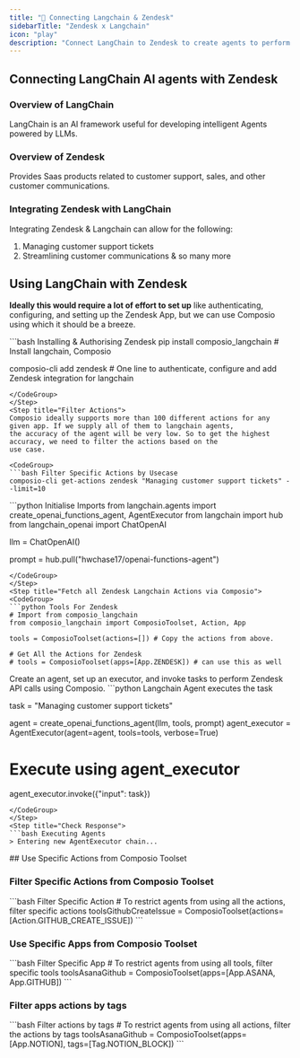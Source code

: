 ```yaml
---
title: "🚀 Connecting Langchain & Zendesk"
sidebarTitle: "Zendesk x Langchain"
icon: "play"
description: "Connect LangChain to Zendesk to create agents to perform tasks using natural language"
---
```


## Connecting LangChain AI agents with Zendesk

### Overview of LangChain

LangChain is an AI framework useful for developing intelligent Agents powered by LLMs.

### Overview of Zendesk

Provides Saas products related to customer support, sales, and other customer communications.

### Integrating Zendesk with LangChain

Integrating Zendesk & Langchain can allow for the following:

1. Managing customer support tickets
2. Streamlining customer communications
& so many more

## Using LangChain with Zendesk

<Steps>
<Step title="Setting Up the Environment">

**Ideally this would require a lot of effort to set up** like authenticating, configuring, and setting up the Zendesk App, but we can use Composio using which it should be a breeze.

<CodeGroup>
```bash Installing & Authorising Zendesk
pip install composio_langchain # Install langchain, Composio 

composio-cli add zendesk # One line to authenticate, configure and add Zendesk integration for langchain
```
</CodeGroup>
</Step>
<Step title="Filter Actions">
Composio ideally supports more than 100 different actions for any given app. If we supply all of them to langchain agents, 
the accuracy of the agent will be very low. So to get the highest accuracy, we need to filter the actions based on the 
use case.

<CodeGroup>
```bash Filter Specific Actions by Usecase
composio-cli get-actions zendesk "Managing customer support tickets" --limit=10
```
</CodeGroup>

</Step>
<Step title="Import Base Packages">

<CodeGroup>
```python Initialise Imports
from langchain.agents import create_openai_functions_agent, AgentExecutor
from langchain import hub
from langchain_openai import ChatOpenAI


llm = ChatOpenAI()

prompt = hub.pull("hwchase17/openai-functions-agent")
```
</CodeGroup>
</Step>
<Step title="Fetch all Zendesk Langchain Actions via Composio">
<CodeGroup>
```python Tools For Zendesk
# Import from composio_langchain
from composio_langchain import ComposioToolset, Action, App

tools = ComposioToolset(actions=[]) # Copy the actions from above. 

# Get All the Actions for Zendesk
# tools = ComposioToolset(apps=[App.ZENDESK]) # can use this as well
```
</CodeGroup>
</Step>
<Step title="Execute the Agent">
Create an agent, set up an executor, and invoke tasks to perform Zendesk API calls using Composio. 
<CodeGroup>
```python Langchain Agent executes the task

task = "Managing customer support tickets"

agent = create_openai_functions_agent(llm, tools, prompt)
agent_executor = AgentExecutor(agent=agent, tools=tools, verbose=True)

# Execute using agent_executor
agent_executor.invoke({"input": task})
```
</CodeGroup>
</Step>
<Step title="Check Response">
```bash Executing Agents
> Entering new AgentExecutor chain...
```
</Step>
</Steps>
## Use Specific Actions from Composio Toolset

### Filter Specific Actions from Composio Toolset

<CodeGroup>
```bash Filter Specific Action
# To restrict agents from using all the actions, filter specific actions
toolsGithubCreateIssue = ComposioToolset(actions=[Action.GITHUB_CREATE_ISSUE])
```
</CodeGroup>

### Use Specific Apps from Composio Toolset
<CodeGroup>
```bash Filter Specific App
# To restrict agents from using all tools, filter specific tools
toolsAsanaGithub = ComposioToolset(apps=[App.ASANA, App.GITHUB])
```
</CodeGroup>

### Filter apps actions by tags 
<CodeGroup>
```bash Filter actions by tags
# To restrict agents from using all actions, filter the actions by tags
toolsAsanaGithub = ComposioToolset(apps=[App.NOTION], tags=[Tag.NOTION_BLOCK])
```
</CodeGroup>

